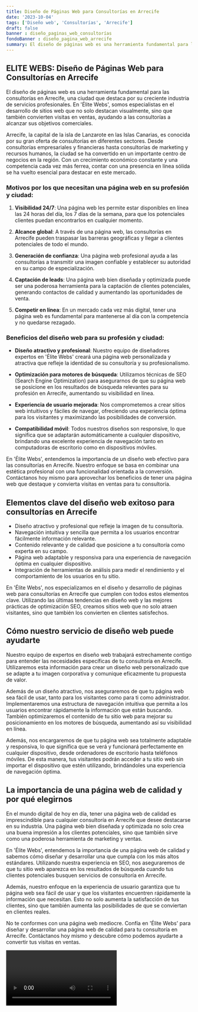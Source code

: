```yaml
---
title: Diseño de Páginas Web para Consultorías en Arrecife
date: '2023-10-04'
tags: ['Diseño web', 'Consultorías', 'Arrecife']
draft: false
banner : diseño_paginas_web_consultorías
fondoBanner : diseño_pagina_web_arrecife
summary: El diseño de páginas web es una herramienta fundamental para las consultorías en Arrecife, una ciudad que destaca por su creciente industria de servicios profesionales. En 'Élite Webs', somos especialistas en el desarrollo de sitios web que no solo destacan visualmente, sino que también convierten visitas en ventas, ayudando a las consultorías a alcanzar sus objetivos comerciales.
---
```


## ELITE WEBS: Diseño de Páginas Web para Consultorías en Arrecife

El diseño de páginas web es una herramienta fundamental para las consultorías en Arrecife, una ciudad que destaca por su creciente industria de servicios profesionales. En 'Élite Webs', somos especialistas en el desarrollo de sitios web que no solo destacan visualmente, sino que también convierten visitas en ventas, ayudando a las consultorías a alcanzar sus objetivos comerciales.

Arrecife, la capital de la isla de Lanzarote en las Islas Canarias, es conocida por su gran oferta de consultorías en diferentes sectores. Desde consultorías empresariales y financieras hasta consultorías de marketing y recursos humanos, la ciudad se ha convertido en un importante centro de negocios en la región. Con un crecimiento económico constante y una competencia cada vez más ferrea, contar con una presencia en línea sólida se ha vuelto esencial para destacar en este mercado.

### Motivos por los que necesitan una página web en su profesión y ciudad:

1. **Visibilidad 24/7**: Una página web les permite estar disponibles en línea las 24 horas del día, los 7 días de la semana, para que los potenciales clientes puedan encontrarlos en cualquier momento.

2. **Alcance global**: A través de una página web, las consultorías en Arrecife pueden traspasar las barreras geográficas y llegar a clientes potenciales de todo el mundo.

3. **Generación de confianza**: Una página web profesional ayuda a las consultorías a transmitir una imagen confiable y establecer su autoridad en su campo de especialización.

4. **Captación de leads**: Una página web bien diseñada y optimizada puede ser una poderosa herramienta para la captación de clientes potenciales, generando contactos de calidad y aumentando las oportunidades de venta.

5. **Competir en línea**: En un mercado cada vez más digital, tener una página web es fundamental para mantenerse al día con la competencia y no quedarse rezagado.

### Beneficios del diseño web para su profesión y ciudad:

- **Diseño atractivo y profesional**: Nuestro equipo de diseñadores expertos en 'Élite Webs' creará una página web personalizada y atractiva que refleje la identidad de su consultoría y su profesionalismo.

- **Optimización para motores de búsqueda**: Utilizamos técnicas de SEO (Search Engine Optimization) para asegurarnos de que su página web se posicione en los resultados de búsqueda relevantes para su profesión en Arrecife, aumentando su visibilidad en línea.

- **Experiencia de usuario mejorada**: Nos comprometemos a crear sitios web intuitivos y fáciles de navegar, ofreciendo una experiencia óptima para los visitantes y maximizando las posibilidades de conversión.

- **Compatibilidad móvil**: Todos nuestros diseños son responsive, lo que significa que se adaptarán automáticamente a cualquier dispositivo, brindando una excelente experiencia de navegación tanto en computadoras de escritorio como en dispositivos móviles.

En 'Élite Webs', entendemos la importancia de un diseño web efectivo para las consultorías en Arrecife. Nuestro enfoque se basa en combinar una estética profesional con una funcionalidad orientada a la conversión. Contáctanos hoy mismo para aprovechar los beneficios de tener una página web que destaque y convierta visitas en ventas para tu consultoría.

<GifSeo />

<Cta />

## Elementos clave del diseño web exitoso para consultorías en Arrecife

- Diseño atractivo y profesional que refleje la imagen de tu consultoría.
- Navegación intuitiva y sencilla que permita a los usuarios encontrar fácilmente información relevante.
- Contenido relevante y de calidad que posicione a tu consultoría como experta en su campo.
- Página web adaptable y responsiva para una experiencia de navegación óptima en cualquier dispositivo.
- Integración de herramientas de análisis para medir el rendimiento y el comportamiento de los usuarios en tu sitio.

En 'Élite Webs', nos especializamos en el diseño y desarrollo de páginas web para consultorías en Arrecife que cumplen con todos estos elementos clave. Utilizando las últimas tendencias en diseño web y las mejores prácticas de optimización SEO, creamos sitios web que no solo atraen visitantes, sino que también los convierten en clientes satisfechos.

## Cómo nuestro servicio de diseño web puede ayudarte

Nuestro equipo de expertos en diseño web trabajará estrechamente contigo para entender las necesidades específicas de tu consultoría en Arrecife. Utilizaremos esta información para crear un diseño web personalizado que se adapte a tu imagen corporativa y comunique eficazmente tu propuesta de valor.

Además de un diseño atractivo, nos aseguraremos de que tu página web sea fácil de usar, tanto para los visitantes como para ti como administrador. Implementaremos una estructura de navegación intuitiva que permita a los usuarios encontrar rápidamente la información que están buscando. También optimizaremos el contenido de tu sitio web para mejorar su posicionamiento en los motores de búsqueda, aumentando así su visibilidad en línea.

Además, nos encargaremos de que tu página web sea totalmente adaptable y responsiva, lo que significa que se verá y funcionará perfectamente en cualquier dispositivo, desde ordenadores de escritorio hasta teléfonos móviles. De esta manera, tus visitantes podrán acceder a tu sitio web sin importar el dispositivo que estén utilizando, brindándoles una experiencia de navegación óptima.

## La importancia de una página web de calidad y por qué elegirnos

En el mundo digital de hoy en día, tener una página web de calidad es imprescindible para cualquier consultoría en Arrecife que desee destacarse en su industria. Una página web bien diseñada y optimizada no solo crea una buena impresión a los clientes potenciales, sino que también sirve como una poderosa herramienta de marketing y ventas.

En 'Élite Webs', entendemos la importancia de una página web de calidad y sabemos cómo diseñar y desarrollar una que cumpla con los más altos estándares. Utilizando nuestra experiencia en SEO, nos aseguraremos de que tu sitio web aparezca en los resultados de búsqueda cuando tus clientes potenciales busquen servicios de consultoría en Arrecife.

Además, nuestro enfoque en la experiencia de usuario garantiza que tu página web sea fácil de usar y que los visitantes encuentren rápidamente la información que necesitan. Esto no solo aumenta la satisfacción de tus clientes, sino que también aumenta las posibilidades de que se conviertan en clientes reales.

No te conformes con una página web mediocre. Confía en 'Élite Webs' para diseñar y desarrollar una página web de calidad para tu consultoría en Arrecife. Contáctanos hoy mismo y descubre cómo podemos ayudarte a convertir tus visitas en ventas.

<Video />

<CtaBot job='Consultorías' city='Arrecife'/>

<Gmaps query='Arrecife+españa+maps' />